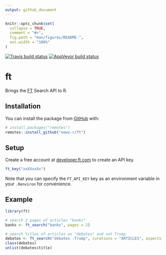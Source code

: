 ```yaml
---
output: github_document
---
```


<!-- README.md is generated from README.Rmd. Please edit that file -->

```r
knitr::opts_chunk$set(
  collapse = TRUE,
  comment = "#>",
  fig.path = "man/figures/README-",
  out.width = "100%"
)
```

<!-- badges: start -->
[![Travis build status](https://travis-ci.org/news-r/ft.svg?branch=master)](https://travis-ci.org/news-r/ft)
[![AppVeyor build status](https://ci.appveyor.com/api/projects/status/github/news-r/ft?branch=master&svg=true)](https://ci.appveyor.com/project/news-r/ft)
<!-- badges: end -->

# ft

Brings the [FT](https://www.ft.com/) Search API to R.

## Installation

You can install the package from [GitHub](https://github.com/) with:

``` r
# install.packages("remotes")
remotes::install_github("news-r/ft")
```


## Setup

Create a free account at [developer.ft.com](https://developer.ft.com) to create an API key.

```r
ft_key("xxXXxxXx")
```

Note that you can specify the `FT_API_KEY` key as an environment variable in your `.Renviron` for convenience.


## Example

```r
library(ft)

# search 2 pages of articles "banks"
banks <- ft_search("banks", pages = 2)

# search titles of articles on "debates" and not Trump
debates <- ft_search("debates -Trump", curations = "ARTICLES", aspects = "title")
class(debates)
unlist(debates$title)
```
